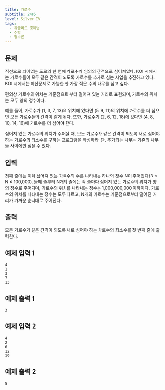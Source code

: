 ```yaml
---
title: 가로수
subtitle: 2485
level: Silver IV
tags:
  - 유클리드 호제법
  - 수학
  - 정수론
---
```


## 문제

직선으로 되어있는 도로의 한 편에 가로수가 임의의 간격으로 심어져있다. KOI 시에서는 가로수들이 모두 같은 간격이 되도록 가로수를 추가로 심는 사업을 추진하고 있다. KOI 시에서는 예산문제로 가능한 한 가장 적은 수의 나무를 심고 싶다.

편의상 가로수의 위치는 기준점으로 부터 떨어져 있는 거리로 표현되며, 가로수의 위치는 모두 양의 정수이다.

예를 들어, 가로수가 (1, 3, 7, 13)의 위치에 있다면 (5, 9, 11)의 위치에 가로수를 더 심으면 모든 가로수들의 간격이 같게 된다. 또한, 가로수가 (2, 6, 12, 18)에 있다면 (4, 8, 10, 14, 16)에 가로수를 더 심어야 한다.

심어져 있는 가로수의 위치가 주어질 때, 모든 가로수가 같은 간격이 되도록 새로 심어야 하는 가로수의 최소수를 구하는 프로그램을 작성하라. 단, 추가되는 나무는 기존의 나무들 사이에만 심을 수 있다.

## 입력

첫째 줄에는 이미 심어져 있는 가로수의 수를 나타내는 하나의 정수 N이 주어진다(3 ≤ N ≤ 100,000). 둘째 줄부터 N개의 줄에는 각 줄마다 심어져 있는 가로수의 위치가 양의 정수로 주어지며, 가로수의 위치를 나타내는 정수는 1,000,000,000 이하이다. 가로수의 위치를 나타내는 정수는 모두 다르고, N개의 가로수는 기준점으로부터 떨어진 거리가 가까운 순서대로 주어진다.

## 출력

모든 가로수가 같은 간격이 되도록 새로 심어야 하는 가로수의 최소수를 첫 번째 줄에 출력한다.

## 예제 입력 1

```
4
1
3
7
13
```

## 예제 출력 1

```
3
```

## 예제 입력 2

```
4
2
6
12
18
```

## 예제 출력 2

```
5
```
